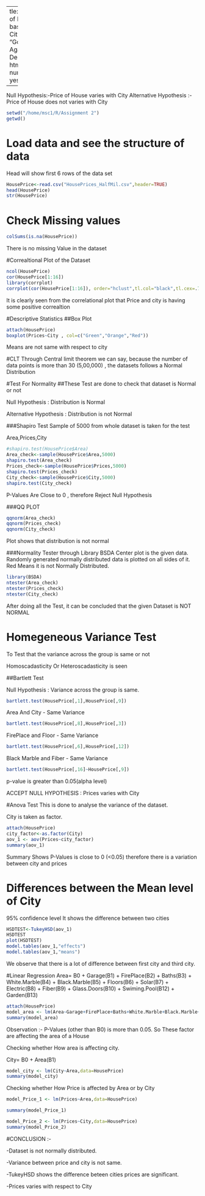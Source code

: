   ---
title: "Does Price of House vary based on the City"
author: "Gobind Agarwal"
date: "20 December"
output:
  html_document:
    number_sections: yes
  
---
Null Hypothesis:-Price of House varies with City
Alternative Hypothesis :- Price of House does not varies with City

```r
setwd("/home/msc1/R/Assignment 2")
getwd()
```

# Load data and see the structure of data
Head will show first 6 rows of the data set

```r
HousePrice<-read.csv("HousePrices_HalfMil.csv",header=TRUE)
head(HousePrice)
str(HousePrice)
```

# Check  Missing values
```r
colSums(is.na(HousePrice))
```
There is no missing Value in the dataset

#Correaltional Plot of the Dataset
```r
ncol(HousePrice)
cor(HousePrice[1:16])
library(corrplot)
corrplot(cor(HousePrice[1:16]), order="hclust",tl.col="black",tl.cex=.75)
```


It is clearly seen from the correlational plot that Price and city is having some positive correaltion

#Descriptive Statistics 
##Box Plot
```r
attach(HousePrice)
boxplot(Prices~City , col=c("Green","Orange","Red"))
```
Means are not same with respect to city

#CLT
Through Central limit theorem we can say, because the number of data points is more than 30 (5,00,000) , the datasets follows a Normal Distribution

#Test For Normality
##These Test are done to check that dataset is Normal or not

Null Hypothesis : Distribution is Normal

Alternative Hypothesis : Distribution is not Normal

###Shapiro Test
Sample of 5000 from whole dataset is taken for the test

Area,Prices,City
```r
#shapiro.test(HousePrice$Area)
Area_check<-sample(HousePrice$Area,5000)
shapiro.test(Area_check)
Prices_check<-sample(HousePrice$Prices,5000)
shapiro.test(Prices_check)
City_check<-sample(HousePrice$City,5000)
shapiro.test(City_check)

```
P-Values  Are Close to 0 , therefore Reject Null Hypothesis

###QQ PLOT
```r
qqnorm(Area_check)
qqnorm(Prices_check)
qqnorm(City_check)

```
Plot shows that distribution is not normal

###Normality Tester through Library BSDA
Center plot is the given data. 
Randomly generated normally distributed data is plotted on all sides of it. 
Red Means it is not Normally Distributed.
```r
library(BSDA)
ntester(Area_check)
ntester(Prices_check)
ntester(City_check)
```


After doing all the Test, it can be concluded that the given Dataset is NOT NORMAL


# Homegeneous Variance Test
To Test that the variance across the group is same or not

Homoscadasticity Or Heteroscadasticity is seen

##Bartlett Test

Null Hypothesis : Variance across the group is same.

```r
bartlett.test(HousePrice[,1],HousePrice[,9])
```
Area And City - Same Variance
```r
bartlett.test(HousePrice[,8],HousePrice[,3])
```
FirePlace and Floor - Same Variance
```r
bartlett.test(HousePrice[,6],HousePrice[,12])
```
Black Marble and Fiber - Same Variance
```r
bartlett.test(HousePrice[,16]~HousePrice[,9])
```
p-value is greater than 0.05(alpha level)

ACCEPT NULL HYPOTHESIS : Prices varies with City

#Anova Test
This is done to analyse the variance of the dataset.

City is taken as factor.

```r
attach(HousePrice)
city_factor<-as.factor(City)
aov_1 <- aov(Prices~city_factor)
summary(aov_1)
```
Summary Shows P-Values is close to 0 (<0.05) therefore there is a variation between city and prices

# Differences between the Mean level of City
95% confidence level
It shows the difference between two cities
```r
HSDTEST<-TukeyHSD(aov_1)
HSDTEST
plot(HSDTEST)
model.tables(aov_1,"effects")
model.tables(aov_1,"means")
```
We observe that there is a lot of difference between first city and third city.


#Linear Regression
Area= B0 + Garage(B1) + FirePlace(B2) + Baths(B3) + White.Marble(B4) + Black.Marble(B5) + Floors(B6) + Solar(B7) + Electric(B8) + Fiber(B9) + Glass.Doors(B10) + Swiming.Pool(B12) + Garden(B13)

```r
attach(HousePrice)
model_area <- lm(Area~Garage+FirePlace+Baths+White.Marble+Black.Marble+Floors+Solar+Electric+Fiber+Glass.Doors+Swiming.Pool+Garden,data=HousePrice)
summary(model_area)
```
Observation :- P-Values (other than B0) is more than 0.05. 
So These factor are affecting the area of a House

Checking whether How area is affecting city. 

City= B0 + Area(B1)
```r
model_city <- lm(City~Area,data=HousePrice)
summary(model_city)
```



Checking whether How Price is affected by Area or by City

```r
model_Price_1 <- lm(Prices~Area,data=HousePrice)

summary(model_Price_1)
```

```r
model_Price_2 <- lm(Prices~City,data=HousePrice)
summary(model_Price_2)
```




#CONCLUSION :- 

-Dataset is not normally distributed.

-Variance between price and city is not same.

-TukeyHSD shows the difference beteen cities prices are significant.

-Prices varies with respect to City
